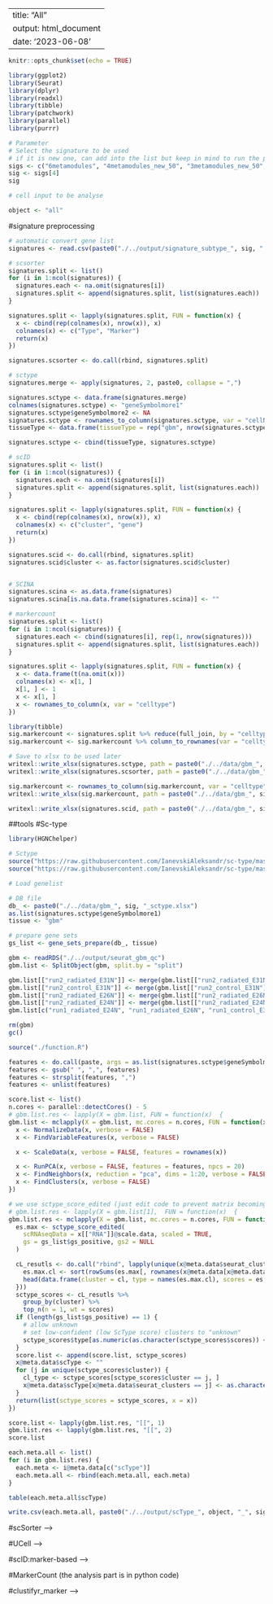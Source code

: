



---
title: "All"
output: html_document
date: '2023-06-08'
---

```r
knitr::opts_chunk$set(echo = TRUE)
```


```r
library(ggplot2)
library(Seurat)
library(dplyr)
library(readxl)
library(tibble)
library(patchwork)
library(parallel)
library(purrr)
```

```r
# Parameter
# Select the signature to be used
# if it is new one, can add into the list but keep in mind to run the preprocessing of the signatures in the next chunk because it need to be preprocessed into xlsx file first
sigs <- c("6metamodules", "4metamodules_new_50", "3metamodules_new_50", "4metamodules_new_50_mes")
sig <- sigs[4]
sig

# cell input to be analyse

object <- "all"
```

#signature preprocessing
```r
# automatic convert gene list
signatures <- read.csv(paste0("./../output/signature_subtype_", sig, ".csv"))

# scsorter
signatures.split <- list()
for (i in 1:ncol(signatures)) {
  signatures.each <- na.omit(signatures[i])
  signatures.split <- append(signatures.split, list(signatures.each))
}

signatures.split <- lapply(signatures.split, FUN = function(x) {
  x <- cbind(rep(colnames(x), nrow(x)), x)
  colnames(x) <- c("Type", "Marker")
  return(x)
})

signatures.scsorter <- do.call(rbind, signatures.split)

# sctype
signatures.merge <- apply(signatures, 2, paste0, collapse = ",")

signatures.sctype <- data.frame(signatures.merge)
colnames(signatures.sctype) <- "geneSymbolmore1"
signatures.sctype$geneSymbolmore2 <- NA
signatures.sctype <- rownames_to_column(signatures.sctype, var = "cellName")
tissueType <- data.frame(tissueType = rep("gbm", nrow(signatures.sctype)))

signatures.sctype <- cbind(tissueType, signatures.sctype)

# scID
signatures.split <- list()
for (i in 1:ncol(signatures)) {
  signatures.each <- na.omit(signatures[i])
  signatures.split <- append(signatures.split, list(signatures.each))
}

signatures.split <- lapply(signatures.split, FUN = function(x) {
  x <- cbind(rep(colnames(x), nrow(x)), x)
  colnames(x) <- c("cluster", "gene")
  return(x)
})

signatures.scid <- do.call(rbind, signatures.split)
signatures.scid$cluster <- as.factor(signatures.scid$cluster)


# SCINA
signatures.scina <- as.data.frame(signatures)
signatures.scina[is.na.data.frame(signatures.scina)] <- ""

# markercount
signatures.split <- list()
for (i in 1:ncol(signatures)) {
  signatures.each <- cbind(signatures[i], rep(1, nrow(signatures)))
  signatures.split <- append(signatures.split, list(signatures.each))
}

signatures.split <- lapply(signatures.split, FUN = function(x) {
  x <- data.frame(t(na.omit(x)))
  colnames(x) <- x[1, ]
  x[1, ] <- 1
  x <- x[1, ]
  x <- rownames_to_column(x, var = "celltype")
})

library(tibble)
sig.markercount <- signatures.split %>% reduce(full_join, by = "celltype")
sig.markercount <- sig.markercount %>% column_to_rownames(var = "celltype")

# Save to xlsx to be used later
writexl::write_xlsx(signatures.sctype, path = paste0("./../data/gbm_", sig, "_sctype.xlsx"))
writexl::write_xlsx(signatures.scsorter, path = paste0("./../data/gbm_", sig, "_scsorter.xlsx"))

sig.markercount <- rownames_to_column(sig.markercount, var = "celltype")
writexl::write_xlsx(sig.markercount, path = paste0("./../data/gbm_", sig, "_markercount.xlsx"))

writexl::write_xlsx(signatures.scid, path = paste0("./../data/gbm_", sig, "_scID.xlsx"))
```



##tools
#Sc-type
```r
library(HGNChelper)

# Sctype
source("https://raw.githubusercontent.com/IanevskiAleksandr/sc-type/master/R/gene_sets_prepare.R")
source("https://raw.githubusercontent.com/IanevskiAleksandr/sc-type/master/R/sctype_score_.R")
```

```r
# Load genelist

# DB file
db_ <- paste0("./../data/gbm_", sig, "_sctype.xlsx")
as.list(signatures.sctype$geneSymbolmore1)
tissue <- "gbm"

# prepare gene sets
gs_list <- gene_sets_prepare(db_, tissue)
```

```r
gbm <- readRDS("./../output/seurat_gbm_qc")
gbm.list <- SplitObject(gbm, split.by = "split")

gbm.list[["run2_radiated_E31N"]] <- merge(gbm.list[["run2_radiated_E31N"]], y = gbm.list[["run1_radiated_E31N"]])
gbm.list[["run2_control_E31N"]] <- merge(gbm.list[["run2_control_E31N"]], y = gbm.list[["run1_control_E31N"]])
gbm.list[["run2_radiated_E26N"]] <- merge(gbm.list[["run2_radiated_E26N"]], y = gbm.list[["run1_radiated_E26N"]])
gbm.list[["run2_radiated_E24N"]] <- merge(gbm.list[["run2_radiated_E24N"]], y = gbm.list[["run1_radiated_E24N"]])
gbm.list[c("run1_radiated_E24N", "run1_radiated_E26N", "run1_control_E31N", "run1_radiated_E31N")] <- NULL
```


```r
rm(gbm)
gc()
```





```r
source("./function.R")

features <- do.call(paste, args = as.list(signatures.sctype$geneSymbolmore1))
features <- gsub(" ", ",", features)
features <- strsplit(features, ",")
features <- unlist(features)

score.list <- list()
n.cores <- parallel::detectCores() - 5
# gbm.list.res <- lapply(X = gbm.list, FUN = function(x)  {
gbm.list <- mclapply(X = gbm.list, mc.cores = n.cores, FUN = function(x) {
  x <- NormalizeData(x, verbose = FALSE)
  x <- FindVariableFeatures(x, verbose = FALSE)

  x <- ScaleData(x, verbose = FALSE, features = rownames(x))

  x <- RunPCA(x, verbose = FALSE, features = features, npcs = 20)
  x <- FindNeighbors(x, reduction = "pca", dims = 1:20, verbose = FALSE)
  x <- FindClusters(x, verbose = FALSE)
})
```





```r
# we use sctype_score_edited (just edit code to prevent matrix becoming vector) &rowSum part (both I add drop = FALSE) to prevent error when there is only on marker type
# gbm.list.res <- lapply(X = gbm.list[1],  FUN = function(x)  {
gbm.list.res <- mclapply(X = gbm.list, mc.cores = n.cores, FUN = function(x) {
  es.max <- sctype_score_edited(
    scRNAseqData = x[["RNA"]]@scale.data, scaled = TRUE,
    gs = gs_list$gs_positive, gs2 = NULL
  )

  cL_resutls <- do.call("rbind", lapply(unique(x@meta.data$seurat_clusters), function(cl) {
    es.max.cl <- sort(rowSums(es.max[, rownames(x@meta.data[x@meta.data$seurat_clusters == cl, ]), drop = FALSE]), decreasing = !0)
    head(data.frame(cluster = cl, type = names(es.max.cl), scores = es.max.cl, ncells = sum(x@meta.data$seurat_clusters == cl)), 10)
  }))
  sctype_scores <- cL_resutls %>%
    group_by(cluster) %>%
    top_n(n = 1, wt = scores)
  if (length(gs_list$gs_positive) == 1) {
    # allow unknown
    # set low-confident (low ScType score) clusters to "unknown"
    sctype_scores$type[as.numeric(as.character(sctype_scores$scores)) < 0] <- "Unknown"
  }
  score.list <- append(score.list, sctype_scores)
  x@meta.data$scType <- ""
  for (j in unique(sctype_scores$cluster)) {
    cl_type <- sctype_scores[sctype_scores$cluster == j, ]
    x@meta.data$scType[x@meta.data$seurat_clusters == j] <- as.character(cl_type$type[1])
  }
  return(list(sctype_scores = sctype_scores, x = x))
})
```






```r
score.list <- lapply(gbm.list.res, "[[", 1)
gbm.list.res <- lapply(gbm.list.res, "[[", 2)
score.list
```

```r
each.meta.all <- list()
for (i in gbm.list.res) {
  each.meta <- i@meta.data[c("scType")]
  each.meta.all <- rbind(each.meta.all, each.meta)
}
```

```r
table(each.meta.all$scType)
```


```r
write.csv(each.meta.all, paste0("./../output/scType_", object, "_", sig, ".csv"), row.names = TRUE)
```


<!-- #SCINA -->
<!-- ```{r} -->
<!-- library(SCINA) -->
<!-- library(preprocessCore) -->

<!-- #marker based -->
<!-- #normalized by quantile + log1p -->
<!-- #Expectation-maximization inference -->
<!-- ``` -->


<!-- ```{r} -->
<!-- gbm <- readRDS("./../output/seurat_gbm_qc") -->

<!-- gbm.list <- SplitObject(gbm, split.by = "split") -->
<!-- gbm.list[["run2_radiated_E31N"]] <- merge(gbm.list[["run2_radiated_E31N"]], y=gbm.list[["run1_radiated_E31N"]]) -->
<!-- gbm.list[["run2_control_E31N"]] <- merge(gbm.list[["run2_control_E31N"]], y=gbm.list[["run1_control_E31N"]]) -->
<!-- gbm.list[["run2_radiated_E26N"]] <- merge(gbm.list[["run2_radiated_E26N"]], y=gbm.list[["run1_radiated_E26N"]]) -->
<!-- gbm.list[["run2_radiated_E24N"]] <- merge(gbm.list[["run2_radiated_E24N"]], y=gbm.list[["run1_radiated_E24N"]]) -->
<!-- gbm.list[c("run1_radiated_E24N","run1_radiated_E26N","run1_control_E31N","run1_radiated_E31N")] <- NULL -->





<!-- gbm.list.res <- list() -->
<!-- rm(gbm) -->
<!-- gc() -->
<!-- ``` -->


<!-- ```{r} -->
<!-- gbm.list.res <- mclapply(gbm.list,mc.cores = 4, FUN = function(x){ -->
<!--   exp <- log(x@assays$RNA@counts + 1) -->
<!--   exp[] = normalize.quantiles(as.matrix(exp)) -->
<!--   results = SCINA(exp, signatures.scina, rm_overlap=FALSE, allow_unknown=TRUE) -->
<!--   return(results) -->
<!-- }) -->
<!-- ``` -->

<!-- ```{r} -->
<!-- names(gbm.list.res) <- names(gbm.list) -->
<!-- ``` -->


<!-- ```{r} -->
<!-- res.df <- data.frame() -->
<!-- for (i in gbm.list.res) { -->
<!--   cell_labels <- data.frame(SCINA = i$cell_labels,stringsAsFactors = TRUE) -->
<!--   props <- data.frame(t(i$probabilities)) -->
<!--   res.each.df <- add_column(props,cell_labels, .before = 1) -->
<!--   res.df <- rbind(res.df, res.each.df) -->
<!-- } -->
<!-- ``` -->




<!-- ```{r} -->
<!-- write.csv(res.df,paste0("./../output/SCINA_",object,"_",sig,".csv"),row.names = TRUE) -->
<!-- ``` -->



#scSorter -->
<!-- ```{r} -->
<!-- library(scSorter) -->
<!-- library(readxl) -->
<!-- #Load annotation -->

<!-- anno <- as.data.frame(read_xlsx(paste0("./../data/gbm_",sig,"_scsorter.xlsx"))) -->

<!-- # make sure that anno is dataframe not the tibble bc it wil cause problem in rts function later if it is tibble -->
<!-- anno -->
<!-- ``` -->
<!-- ```{r} -->
<!-- #Load dataset -->
<!-- gbm <- readRDS("./../output/seurat_gbm_qc") -->

<!-- gbm.list <- SplitObject(gbm,split.by = "split") -->

<!-- gbm.list[["run2_radiated_E31N"]] <- merge(gbm.list[["run2_radiated_E31N"]], y=gbm.list[["run1_radiated_E31N"]]) -->
<!-- gbm.list[["run2_control_E31N"]] <- merge(gbm.list[["run2_control_E31N"]], y=gbm.list[["run1_control_E31N"]]) -->
<!-- gbm.list[["run2_radiated_E26N"]] <- merge(gbm.list[["run2_radiated_E26N"]], y=gbm.list[["run1_radiated_E26N"]]) -->
<!-- gbm.list[["run2_radiated_E24N"]] <- merge(gbm.list[["run2_radiated_E24N"]], y=gbm.list[["run1_radiated_E24N"]]) -->

<!-- gbm.list[c("run1_radiated_E24N","run1_radiated_E26N","run1_control_E31N","run1_radiated_E31N")] <- NULL -->

<!-- ``` -->

<!-- ```{r} -->
<!-- library(scSorter) -->
<!-- library(dplyr) -->
<!-- library(parallel) -->
<!-- library(tibble) -->

<!-- n.cores <- parallel::detectCores() - 1 -->

<!-- system.time(gbm.list.res <- mclapply(X = gbm.list, mc.cores = n.cores, FUN = function(x)  { -->
<!-- #system.time(gbm.list.res <- lapply(X = gbm.list[4:5], FUN = function(x)  { -->
<!--   x <- NormalizeData(x,verbose = FALSE) -->
<!--   x <- FindVariableFeatures(x,verbose = FALSE) -->

<!--   topgenes <- head(VariableFeatures(x), 2000) -->
<!--   # gene expression need to be library normalized and log tranform first! # -->
<!--   expr = GetAssayData(x, assay = "RNA", slot = "data") -->
<!--   topgene_filter = rowSums(as.matrix(expr)[topgenes, ]!=0) > ncol(expr)*.1 -->
<!--   topgenes = topgenes[topgene_filter] -->
<!--   picked_genes = unique(c(anno$Marker, topgenes)) -->
<!--   expr = expr[rownames(expr) %in% picked_genes, ] -->

<!--   rts <- scSorter(expr, anno) -->

<!--   x <- AddMetaData(x,rts$Pred_Type, col.name = "scSorter") -->
<!--   each.meta <- x@meta.data[c("scSorter")] -->
<!--   each.meta <- rownames_to_column(each.meta) -->

<!--   return(list(rts=rts,each.meta=each.meta)) -->
<!-- })) -->
<!-- ``` -->



<!-- ```{r} -->
<!-- rts.list <- lapply(gbm.list.res, "[[", 1) -->


<!-- #Keep rts results of all -->
<!-- saveRDS(rts.list,paste0("./../output/scsorter_rts_",object,"_",sig), compress = TRUE) -->
<!-- ``` -->


<!-- ```{r} -->
<!-- gbm.list.res <- lapply(gbm.list.res, "[[", 2) -->
<!-- ``` -->

<!-- ```{r} -->
<!-- #Demultiplex list -->
<!-- each.meta.df <- data.frame() -->

<!-- for (i in 1:length(gbm.list.res)) { -->
<!--   each.meta.df <- rbind(each.meta.df,data.frame(gbm.list.res[[i]])) -->
<!-- } -->

<!-- colnames(each.meta.df)[1] <- "cell_id" -->
<!-- ``` -->

<!-- ```{r} -->
<!-- nrow(each.meta.df) -->
<!-- table(each.meta.df$scSorter) -->
<!-- ``` -->

<!-- ```{r} -->
<!-- write.csv(each.meta.df,paste0("./../output/scsorter_",object,"_",sig,".csv"),row.names = FALSE) -->
<!-- ``` -->






#UCell -->
<!-- ```{r} -->
<!-- library(UCell) -->
<!-- #load subtpye signature -->
<!-- #signatures <- read_xlsx("./../data/gbm_subtype_genelist.xlsx",sheet = 2) -->
<!-- #signatures <- read_xlsx("./../data/gbm_subtype_new_original.xlsx",sheet = 2) -->

<!-- #signatures <- read.csv(paste0("./../output/signature_subtype_",sig,".csv")) -->

<!-- signatures.ucell <- read_xlsx("./../data/MESImm_original.xlsx",sheet = 3) -->


<!-- signatures.ucell <- as.list(signatures.ucell)  -->
<!-- signatures.ucell <- lapply(signatures.ucell, na.omit) -->

<!-- ``` -->


<!-- ```{r} -->
<!-- gbm <- readRDS("./../output/seurat_gbm_qc") -->
<!-- gbm <- NormalizeData(gbm,verbose = FALSE) -->
<!-- ``` -->


<!-- ```{r} -->
<!-- gbm <- AddModuleScore_UCell(gbm, features =signatures) -->
<!-- ``` -->

<!-- ```{r} -->
<!-- gbm.meta <- gbm@meta.data -->
<!-- gbm.meta.colnames <- colnames(gbm.meta) -->
<!-- gbm.meta.colnames -->

<!-- ``` -->


<!-- ```{r} -->
<!-- phenotype <- gbm.meta.colnames[grepl('*_UCell', gbm.meta.colnames)] -->
<!-- score <- gbm@meta.data[,phenotype] -->


<!-- celltype.all <- c() -->
<!-- for (i in 1:nrow(score)) { -->

<!--   score_cell <- sort(unlist((score[i,])),decreasing = TRUE) -->
<!--   celltype <- names(score_cell[1]) -->
<!--   celltype.all <- append(celltype.all,celltype) -->

<!-- } -->

<!-- ``` -->
<!-- ```{r} -->
<!-- max(score) -->
<!-- ``` -->

<!-- ```{r} -->
<!-- gbm$UCell <- celltype.all -->

<!-- each.meta.df <- gbm@meta.data[c("UCell")] -->

<!-- ``` -->

<!-- ```{r} -->
<!-- each.meta.df -->
<!-- table(each.meta.df$UCell) -->
<!-- ``` -->


<!-- ```{r} -->
<!-- write.csv(each.meta.df,paste0("./../output/UCell_",object,"_",sig,".csv"),row.names = TRUE) -->
<!-- ``` -->

#scID:marker-based -->
<!-- ```{r} -->
<!-- library(readxl) -->
<!-- # markers <- read_xlsx("./../data/gbm_subtype_new_scID.xlsx") -->
<!-- # markers$cluster <- as.factor(markers$cluster) -->

<!-- markers <- signatures.scid -->
<!-- markers$cluster <- as.factor(markers$cluster) -->

<!-- rownames(markers) <- markers$gene -->
<!-- markers.head <- head(markers,20) -->

<!-- markers.test <-readRDS("./../data/example/scID/markers.rds") -->
<!-- ``` -->


<!-- ```{r} -->
<!-- # Ref -->
<!-- # neftel.smt <- readRDS("./../output/smrt_mal") -->
<!-- # reference_gem <- as.matrix(neftel.smt@assays$norm@data) -->
<!-- # reference_clusters <- neftel.smt$celltype_merge -->
<!-- #  -->
<!-- # neftel.cell.id <- names(reference_clusters) -->
<!-- # reference_clusters <- as.factor(gsub("like",".new",reference_clusters)) -->
<!-- #  -->
<!-- # names(reference_clusters) <- neftel.cell.id -->


<!-- # Target -->
<!-- gbm <- readRDS("./../output/seurat_gbm_qc") -->
<!-- gbm.list <- SplitObject(gbm, split.by = "split") -->
<!-- gbm.list[["run2_radiated_E31N"]] <- merge(gbm.list[["run2_radiated_E31N"]], y=gbm.list[["run1_radiated_E31N"]]) -->
<!-- gbm.list[["run2_control_E31N"]] <- merge(gbm.list[["run2_control_E31N"]], y=gbm.list[["run1_control_E31N"]]) -->
<!-- gbm.list[["run2_radiated_E26N"]] <- merge(gbm.list[["run2_radiated_E26N"]], y=gbm.list[["run1_radiated_E26N"]]) -->
<!-- gbm.list[["run2_radiated_E24N"]] <- merge(gbm.list[["run2_radiated_E24N"]], y=gbm.list[["run1_radiated_E24N"]]) -->
<!-- gbm.list[c("run1_radiated_E24N","run1_radiated_E26N","run1_control_E31N","run1_radiated_E31N")] <- NULL -->
<!-- ``` -->


<!-- ```{r} -->
<!-- rm(gbm,neftel.smt) -->
<!-- gc() -->
<!-- ``` -->


<!-- ```{r message=FALSE, warning=FALSE, paged.print=FALSE} -->
<!-- x <- NormalizeData(gbm.list$run1_control_E55N,normalization.method = "RC",verbose = FALSE) -->
<!-- time1 <- system.time(test <- rowSums(as.matrix(x@assays$RNA@counts) != 0)) -->
<!-- time1  -->


<!-- x@assays$RNA@counts[1:3,1:3] -->
<!-- str(x@assays$RNA@counts) -->
<!-- str(as.matrix(x@assays$RNA@counts)[1,1]) -->
<!-- str(gbm.list$run1_control_E55N@assays) -->
<!-- gbm.list[4:5] -->
<!-- ``` -->


<!-- ```{r} -->
<!-- n.cores <- 1 -->
<!-- #n.cores <- parallel::detectCores() - 2 -->
<!-- system.time(gbm.list.res <- lapply(X = gbm.list[4:5], FUN = function(x)  { -->
<!-- #system.time(gbm.list.res <- mclapply(X = gbm.list, mc.cores = n.cores, FUN = function(x)  { -->
<!--   x <- NormalizeData(x,normalization.method = "RC",verbose = FALSE) -->
<!--   x <- as.matrix(x@assays$RNA@data) -->
<!--   # If want to set estimate_weights_from_target = TRUE, need older version of biomod2 (3.5.1) -->
<!--   scID_output <- scid_multiclass(target_gem = x, markers = markers.head, estimate_weights_from_target = TRUE,logFC = 0.6, only_pos = TRUE) -->
<!--   return(scID_output) -->
<!--   gc() -->
<!-- })) -->
<!-- ``` -->



<!-- ```{r} -->
<!-- saveRDS(gbm.list.res, file = paste0("./../output/scID_markers",object,"_",sig)) -->
<!-- ``` -->
<!-- ```{r} -->
<!-- print(1) -->
<!-- ``` -->


<!-- ```{r} -->
<!-- res.df <- data.frame() -->
<!-- for (i in gbm.list.res) { -->
<!--   res.each.df <- cbind(data.frame(i$labels, stringsAsFactors = TRUE),data.frame(t(i$scores))) -->
<!--   res.df <- rbind(res.df,res.each.df) -->
<!-- } -->
<!-- colnames(res.df)[1] <- "scID_unassigned" -->
<!-- ``` -->
<!-- ```{r} -->
<!-- score <- res.df[grepl('*new', colnames(res.df))] -->
<!-- score -->

<!-- celltype.all <- c() -->
<!-- for (i in 1:nrow(score)) { -->
<!--   score_cell <- sort(unlist((score[i,])),decreasing = TRUE) -->

<!--   celltype <- names(score_cell[1]) -->
<!--   celltype.all <- append(celltype.all,celltype) -->

<!-- } -->
<!-- res.df$scID <- celltype.all -->
<!-- ``` -->


<!-- ```{r} -->
<!-- library(tibble) -->
<!-- res.df <- rownames_to_column(res.df) -->
<!-- ``` -->
<!-- ```{r} -->
<!-- head(res.df) -->
<!-- table(res.df$scID) -->
<!-- table(res.df$scID_unassigned) -->
<!-- head(res.df, 30) -->
<!-- ``` -->

<!-- ```{r} -->
<!-- write.csv(res.df,paste0("./../output/scID_markers_",object,"_",sig,".csv"),row.names = FALSE) -->
<!-- ``` -->






#MarkerCount (the analysis part is in python code)

<!-- ```{r} -->
<!-- gbm <- readRDS("./../output/seurat_gbm_qc") -->

<!-- gbm.list[["run2_radiated_E31N"]] <- merge(gbm.list[["run2_radiated_E31N"]], y=gbm.list[["run1_radiated_E31N"]]) -->
<!-- gbm.list[["run2_control_E31N"]] <- merge(gbm.list[["run2_control_E31N"]], y=gbm.list[["run1_control_E31N"]]) -->
<!-- gbm.list[["run2_radiated_E26N"]] <- merge(gbm.list[["run2_radiated_E26N"]], y=gbm.list[["run1_radiated_E26N"]]) -->
<!-- gbm.list[["run2_radiated_E24N"]] <- merge(gbm.list[["run2_radiated_E24N"]], y=gbm.list[["run1_radiated_E24N"]]) -->
<!-- gbm.list[c("run1_radiated_E24N","run1_radiated_E26N","run1_control_E31N","run1_radiated_E31N")] <- NULL -->


<!-- SaveH5Seurat(gbm, filename = paste0("./../output/gbm_qc.h5Seurat"), overwrite = TRUE)  -->

<!-- Convert(paste0("./../output/gbm_qc.h5Seurat"), dest = "h5ad",overwrite = TRUE) -->
<!-- ``` -->

#clustifyr_marker -->
<!-- ```{r} -->
<!-- library(clustifyr) -->
<!-- library(Seurat) -->
<!-- ``` -->



<!-- ```{r} -->
<!-- gbm <- readRDS("./../output/seurat_gbm_qc") -->
<!-- gbm.list <- SplitObject(gbm, split.by = "split") -->
<!-- ``` -->

<!-- ```{r} -->
<!-- gbm.list[["run2_radiated_E31N"]] <- merge(gbm.list[["run2_radiated_E31N"]], y=gbm.list[["run1_radiated_E31N"]]) -->
<!-- gbm.list[["run2_control_E31N"]] <- merge(gbm.list[["run2_control_E31N"]], y=gbm.list[["run1_control_E31N"]]) -->
<!-- gbm.list[["run2_radiated_E26N"]] <- merge(gbm.list[["run2_radiated_E26N"]], y=gbm.list[["run1_radiated_E26N"]]) -->
<!-- gbm.list[["run2_radiated_E24N"]] <- merge(gbm.list[["run2_radiated_E24N"]], y=gbm.list[["run1_radiated_E24N"]]) -->
<!-- gbm.list[c("run1_radiated_E24N","run1_radiated_E26N","run1_control_E31N","run1_radiated_E31N")] <- NULL -->
<!-- ``` -->



<!-- ```{r} -->
<!-- #try using marker based -->
<!-- library(readxl) -->
<!-- #signatures <- read_xlsx("./../data/gbm_subtype_new_original.xlsx",sheet = 2) -->

<!-- signatures <- read.csv(paste0("./../output/signature_subtype_",merge,".csv")) -->


<!-- system.time(gbm.list.res <- mclapply(X = gbm.list, mc.cores = n.cores, FUN = function(x)  { -->
<!--   x <- NormalizeData(x,verbose = FALSE) -->
<!--   allgenes <- rownames(x) -->
<!--   x <- FindVariableFeatures(x,verbose = FALSE) -->
<!--   x <- ScaleData(x, features = allgenes ,verbose = FALSE) -->
<!--   x <- RunPCA(x, verbose = FALSE) -->
<!--   x <- FindNeighbors(x, reduction = "pca", dims = 1:20, verbose = FALSE) -->
<!--   x <- FindClusters(x, resolution = 1, verbose = FALSE) -->

<!--   print(paste("Analizing",names(gbm.list)[i])) -->
<!--   res <- clustify_lists( -->
<!--     input = x,              -->
<!--     cluster_col = "RNA_snn_res.1", -->
<!--     marker = signatures,                 -->
<!--     metric = "pct",  -->
<!--     threshold = 0, -->
<!--     verbose = FALSE) -->
<!--   return(res@meta.data[c("type","r")]) -->
<!-- }))   -->
<!-- ``` -->

<!-- ```{r} -->
<!-- names(gbm.list.res) <- NULL -->
<!-- res.marker.df <- NULL -->
<!-- res.marker.df <- do.call(rbind,gbm.list.res) -->
<!-- colnames(res.marker.df) <- c("clustifyr_marker","r_marker") -->
<!-- ``` -->

<!-- ```{r} -->
<!-- all <- data.frame() -->
<!-- all <- cbind(res.ref.df,res.marker.df) -->
<!-- ``` -->

<!-- ```{r} -->
<!-- write.csv(all,paste0("./../output/clustifyr_marker_",object,"_",merge,".csv"),row.names = TRUE) -->
<!-- ``` -->


